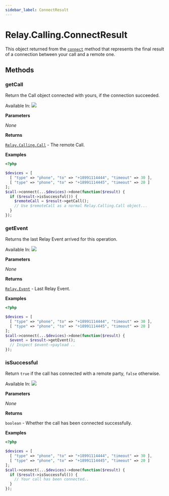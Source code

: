 ```yaml
---
sidebar_label: ConnectResult
---
```


# Relay.Calling.ConnectResult

This object returned from the [`connect`](php/reference/relay_calling/call.mdx#connect) method that represents the final result of a connection between your call and a remote one.

## Methods

<div class="method-definitions"></div>

### getCall

Return the Call object connected with yours, if the connection succeeded.

Available In: <img class="method-available-tag" src="https://img.shields.io/badge/-v2.0+-brightgreen.svg" />

**Parameters**

_None_

**Returns**

[`Relay.Calling.Call`](php/reference/relay_calling/call.mdx) - The remote Call.

**Examples**

```php title="Trying to connect two devices and then use the remote Call."
<?php

$devices = [
  [ "type" => "phone", "to" => "+18991114444", "timeout" => 30 ],
  [ "type" => "phone", "to" => "+18991114445", "timeout" => 20 ]
];
$call->connect(...$devices)->done(function($result) {
  if ($result->isSuccessful()) {
    $remoteCall = $result->getCall();
    // Use $remoteCall as a normal Relay.Calling.Call object...
  }
});
```

### getEvent

Returns the last Relay Event arrived for this operation.

Available In: <img class="method-available-tag" src="https://img.shields.io/badge/-v2.0+-brightgreen.svg" />

**Parameters**

_None_

**Returns**

[`Relay.Event`](php/reference/relay_event.mdx) - Last Relay Event.

**Examples**

```php title="Trying to connect two devices and then grab the Relay event to inspect the payload."
<?php

$devices = [
  [ "type" => "phone", "to" => "+18991114444", "timeout" => 30 ],
  [ "type" => "phone", "to" => "+18991114445", "timeout" => 20 ]
];
$call->connect(...$devices)->done(function($result) {
  $event = $result->getEvent();
  // Inspect $event->payload ..
});
```

### isSuccessful

Return `true` if the call has connected with a remote party, `false` otherwise.

Available In: <img class="method-available-tag" src="https://img.shields.io/badge/-v2.0+-brightgreen.svg" />

**Parameters**

_None_

**Returns**

`boolean` - Whether the call has been connected successfully.

**Examples**

```php title="Trying to connect two devices and then check if your call has been connected."
<?php

$devices = [
  [ "type" => "phone", "to" => "+18991114444", "timeout" => 30 ],
  [ "type" => "phone", "to" => "+18991114445", "timeout" => 20 ]
];
$call->connect(...$devices)->done(function($result) {
  if ($result->isSuccessful()) {
    // Your call has been connected..
  }
});
```
